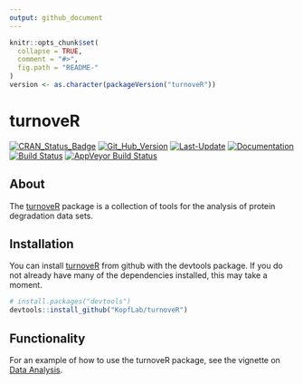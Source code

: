 ```yaml
---
output: github_document
---
```


<!-- README.md is generated from README.Rmd. Please edit that file -->

```r
knitr::opts_chunk$set(
  collapse = TRUE,
  comment = "#>",
  fig.path = "README-"
)
version <- as.character(packageVersion("turnoveR"))
```

# turnoveR

[![CRAN_Status_Badge](http://www.r-pkg.org/badges/version/turnoveR)](https://cran.r-project.org/package=turnoveR)
[![Git_Hub_Version](https://img.shields.io/badge/GitHub-`r version`-orange.svg?style=flat-square)](/commits)
[![Last-Update](https://img.shields.io/badge/updated-`r gsub('-', '--', Sys.Date())`-yellowgreen.svg)](/commits)
[![Documentation](https://img.shields.io/badge/docs-online-green.svg)](https://kopflab.github.io/turnoveR/)
[![Build Status](https://travis-ci.org/KopfLab/turnoveR.svg?branch=master)](https://travis-ci.org/KopfLab/turnoveR)
[![AppVeyor Build Status](https://ci.appveyor.com/api/projects/status/github/KopfLab/turnoveR?branch=master&svg=true)](https://ci.appveyor.com/project/KopfLab/turnoveR)

## About

The [turnoveR](https://kopflab.github.io/turnoveR/) package is a collection of tools for the analysis of protein degradation data sets.

## Installation

You can install [turnoveR](https://kopflab.github.io/turnoveR/) from github with the devtools package. If you do not already have many of the dependencies installed, this may take a moment.

```r
# install.packages("devtools") 
devtools::install_github("KopfLab/turnoveR")
```

## Functionality

For an example of how to use the turnoveR package, see the vignette on [Data Analysis](https://kopflab.github.io/turnoveR/articles/analysis_demo.html).
